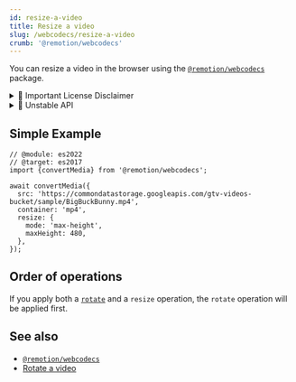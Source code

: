 ```yaml
---
id: resize-a-video
title: Resize a video
slug: /webcodecs/resize-a-video
crumb: '@remotion/webcodecs'
---
```


You can resize a video in the browser using the [`@remotion/webcodecs`](/docs/webcodecs) package.


<details>
  <summary>💼 Important License Disclaimer</summary>
  <LicenseDisclaimer />
</details>

<details>
  <summary>🚧 Unstable API</summary>
  <UnstableDisclaimer />
</details>

## Simple Example

```tsx twoslash title="Scale a video down to 480p"
// @module: es2022
// @target: es2017
import {convertMedia} from '@remotion/webcodecs';

await convertMedia({
  src: 'https://commondatastorage.googleapis.com/gtv-videos-bucket/sample/BigBuckBunny.mp4',
  container: 'mp4',
  resize: {
    mode: 'max-height',
    maxHeight: 480,
  },
});
```

## Order of operations

If you apply both a [`rotate`](/docs/webcodecs/rotate-a-video) and a `resize` operation, the `rotate` operation will be applied first.

## See also

- [`@remotion/webcodecs`](/docs/webcodecs)
- [Rotate a video](/docs/webcodecs/rotate-a-video)
